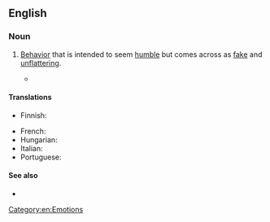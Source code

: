 ==English==

===Noun===
{{en-noun|~}}

# [[behavior|Behavior]] that is intended to seem [[humble]] but comes across as [[fake]] and [[unflattering]].
#: {{ux|en|Although having a large [[ego]] is considered undesirable, at times it is proper to take credit where it is due rather than display '''false modesty'''.}}
#* {{RQ:Chambers Younger Set|VIII|passage=At her invitation he outlined for her the succeeding chapters with terse military accuracy ; and what she liked best and best understood was avoidance of that '''false modesty''' which condescends, turning technicality into pabulum.}}

====Translations====
{{trans-top|behavior that is intended to seem humble but comes across as fake and unflattering}}
* Finnish: {{t|fi|[[teennäinen]] [[vaatimattomuus]]}}
{{trans-mid}}
* French: {{t+|fr|fausse modestie|f}}
* Hungarian: {{t|hu|álszerénység}}
* Italian: {{t|it|falsa modestia|f}}
* Portuguese: {{t|pt|falsa modéstia |f}}
{{trans-bottom}}

====See also====
* {{l|en|humblebrag}}

[[Category:en:Emotions]]